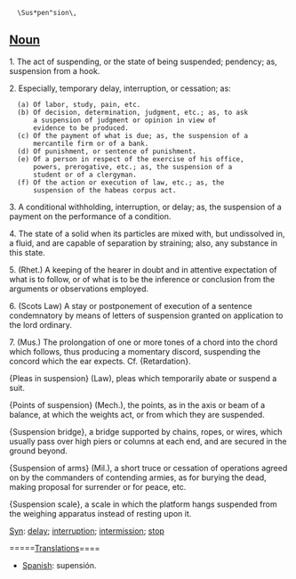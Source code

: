    \Sus*pen"sion\,


==[[Noun]]==

1. The act of suspending, or the state of being suspended; pendency; as, suspension from a hook.

2. Especially, temporary delay, interruption, or cessation; as:
   (a) Of labor, study, pain, etc.
   (b) Of decision, determination, judgment, etc.; as, to ask
       a suspension of judgment or opinion in view of
       evidence to be produced.
   (c) Of the payment of what is due; as, the suspension of a
       mercantile firm or of a bank.
   (d) Of punishment, or sentence of punishment.
   (e) Of a person in respect of the exercise of his office,
       powers, prerogative, etc.; as, the suspension of a
       student or of a clergyman.
   (f) Of the action or execution of law, etc.; as, the
       suspension of the habeas corpus act.

3. A conditional withholding, interruption, or delay; as, the suspension of a payment on the performance of a condition.

4. The state of a solid when its particles are mixed with, but undissolved in, a fluid, and are capable of separation  by straining; also, any substance in this state.

5. (Rhet.) A keeping of the hearer in doubt and in attentive expectation of what is to follow, or of what is to be the inference or conclusion from the arguments or observations employed.

6. (Scots Law) A stay or postponement of execution of a sentence condemnatory by means of letters of suspension granted on application to the lord ordinary.

7. (Mus.) The prolongation of one or more tones of a chord into the chord which follows, thus producing a momentary discord, suspending the concord which the ear expects. Cf. {Retardation}.

{Pleas in suspension} (Law), pleas which temporarily abate or suspend a suit.

{Points of suspension} (Mech.), the points, as in the axis or  beam of a balance, at which the weights act, or from which they are suspended.

{Suspension bridge}, a bridge supported by chains, ropes, or wires, which usually pass over high piers or columns at each end, and are secured in the ground beyond.

{Suspension of arms} (Mil.), a short truce or cessation of operations agreed on by the commanders of contending armies, as for burying the dead, making proposal for  surrender or for peace, etc.

{Suspension scale}, a scale in which the platform hangs suspended from the weighing apparatus instead of resting upon it.

[[Syn]]: [[delay]]; [[interruption]]; [[intermission]]; [[stop]]

=====[[Translation]]s====

*[[Spanish]]: supensión.